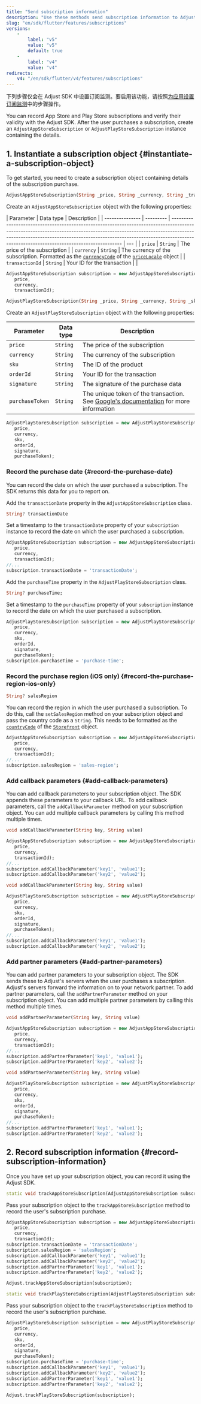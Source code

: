 ```yaml
---
title: "Send subscription information"
description: "Use these methods send subscription information to Adjust."
slug: "en/sdk/flutter/features/subscriptions"
versions: 
    - 
        label: "v5"
        value: "v5"
        default: true
    - 
        label: "v4"
        value: "v4"
redirects: 
    v4: "/en/sdk/flutter/v4/features/subscriptions"
---
```

<callout type="important"> 

下列步骤仅会在 Adjust SDK 中设置订阅监测。要启用该功能，请按照[为应用设置订阅监测](https://help.adjust.com/en/article/set-up-subscriptions-for-your-app)中的步骤操作。
</Callout> 

You can record App Store and Play Store subscriptions and verify their validity with the Adjust SDK. After the user purchases a subscription, create an `AdjustAppStoreSubscription` or `AdjustPlayStoreSubscription` instance containing the details.

1\. Instantiate a subscription object \{\#instantiate\-a\-subscription\-object\}
---------------------------------------------------------------------------------------

To get started, you need to create a subscription object containing details of the subscription purchase.
<tabs> <tab title="App Store" sync="appstore" icon="PlatformIos"> <codeblock title="Method signature"> 

```dart
AdjustAppStoreSubscription(String _price, String _currency, String _transactionId)
```

</CodeBlock> 

Create an `AdjustAppStoreSubscription` object with the following properties:

\| Parameter       \| Data type \| Description                                                                                                                                                                                                                                                                                         \|
\| \-\-\-\-\-\-\-\-\-\-\-\-\-\-\- \| \-\-\-\-\-\-\-\-\- \| \-\-\-\-\-\-\-\-\-\-\-\-\-\-\-\-\-\-\-\-\-\-\-\-\-\-\-\-\-\-\-\-\-\-\-\-\-\-\-\-\-\-\-\-\-\-\-\-\-\-\-\-\-\-\-\-\-\-\-\-\-\-\-\-\-\-\-\-\-\-\-\-\-\-\-\-\-\-\-\-\-\-\-\-\-\-\-\-\-\-\-\-\-\-\-\-\-\-\-\-\-\-\-\-\-\-\-\-\-\-\-\-\-\-\-\-\-\-\-\-\-\-\-\-\-\-\-\-\-\-\-\-\-\-\-\-\-\-\-\-\-\-\-\-\-\-\-\-\-\-\-\-\-\-\-\-\-\-\-\-\-\-\-\-\-\-\-\-\-\-\-\-\-\-\-\-\-\-\-\-\-\-\-\-\-\-\-\-\-\-\-\-\-\-\-\-\-\-\-\-\-\-\-\-\-\-\-\-\-\-\-\-\-\-\-\-\-\-\-\-\-\-\-\-\-\-\-\-\-\-\-\-\-\-\-\-\-\-\-\-\-\-\-\-\-\-\-\-\-\-\-\-\-\-\-\-\-\-\-\-\-\-\-\-\-\-\-\-\-\-\-\-\-\-\-\-\-\-\-\-\-\-\-\-\-\-\-\-\-\-\- \| \-\-\- \|
\| `price`         \| `String`  \| The price of the subscription                                                                                                                                                                                                                                                                       \|
\| `currency`      \| `String`  \| The currency of the subscription. Formatted as the [`currencyCode`](https://developer.apple.com/documentation/foundation/nslocale/1642836-currencycode?language=objc) of the [`priceLocale`](https://developer.apple.com/documentation/storekit/skproduct/1506145-pricelocale?language=objc) object \|
\| `transactionId` \| `String`  \| Your ID for the transaction                                                                                                                                                                                                                                                                         \|     \|

```dart
AdjustAppStoreSubscription subscription = new AdjustAppStoreSubscription(
   price,
   currency,
   transactionId);
```

</Tab> <tab title="Play Store" sync="playstore" icon="PlatformGooglePlay"> <codeblock title="Method signature"> 

```dart
AdjustPlayStoreSubscription(String _price, String _currency, String _sku, String _orderId, String _signature, String _purchaseToken)
```

</CodeBlock> 

Create an `AdjustPlayStoreSubscription` object with the following properties:

|    Parameter    | Data type |                                                                                        Description                                                                                        |
|-----------------|-----------|-------------------------------------------------------------------------------------------------------------------------------------------------------------------------------------------|
| `price`         | `String`  | The price of the subscription                                                                                                                                                             |
| `currency`      | `String`  | The currency of the subscription                                                                                                                                                          |
| `sku`           | `String`  | The ID of the product                                                                                                                                                                     |
| `orderId`       | `String`  | Your ID for the transaction                                                                                                                                                               |
| `signature`     | `String`  | The signature of the purchase data                                                                                                                                                        |
| `purchaseToken` | `String`  | The unique token of the transaction. See [Google's documentation](https://developer.android.com/reference/com/android/billingclient/api/Purchase#getPurchaseToken()) for more information |

```dart
AdjustPlayStoreSubscription subscription = new AdjustPlayStoreSubscription(
   price,
   currency,
   sku,
   orderId,
   signature,
   purchaseToken);
```

</Tab> </Tabs> 

### Record the purchase date \{\#record\-the\-purchase\-date\}

You can record the date on which the user purchased a subscription. The SDK returns this data for you to report on.
<tabs> <tab title="App Store" sync="appstore" icon="PlatformIos"> 

Add the `transactionDate` property in the `AdjustAppStoreSubscription` class.
<codeblock title="Property declaration"> 

```dart
String? transactionDate
```

</CodeBlock> 

Set a timestamp to the `transactionDate` property of your `subscription` instance to record the date on which the user purchased a subscription.

```dart
AdjustAppStoreSubscription subscription = new AdjustAppStoreSubscription(
   price,
   currency,
   transactionId);
//...
subscription.transactionDate = 'transactionDate';
```

</Tab> <tab title="Play Store" sync="playstore" icon="PlatformGooglePlay"> 

Add the `purchaseTime` property in the `AdjustPlayStoreSubscription` class.
<codeblock title="Property declaration"> 

```dart
String? purchaseTime;
```

</CodeBlock> 

Set a timestamp to the `purchaseTime` property of your `subscription` instance to record the date on which the user purchased a subscription.

```dart
AdjustPlayStoreSubscription subscription = new AdjustPlayStoreSubscription(
   price,
   currency,
   sku,
   orderId,
   signature,
   purchaseToken);
subscription.purchaseTime = 'purchase-time';
```

</Tab> </Tabs> 

### Record the purchase region \(iOS only\) \{\#record\-the\-purchase\-region\-ios\-only\}

<codeblock title="Method signature"> 

```dart
String? salesRegion
```

</CodeBlock> 

You can record the region in which the user purchased a subscription. To do this, call the `setSalesRegion` method on your subscription object and pass the country code as a `String`. This needs to be formatted as the [`countryCode`](https://developer.apple.com/documentation/storekit/storefront/3792000-countrycode) of the [`Storefront`](https://developer.apple.com/documentation/storekit/storefront) object.

```dart
AdjustAppStoreSubscription subscription = new AdjustAppStoreSubscription(
   price,
   currency,
   transactionId);
//...
subscription.salesRegion = 'sales-region';
```

### Add callback parameters \{\#add\-callback\-parameters\}

You can add callback parameters to your subscription object. The SDK appends these parameters to your callback URL. To add callback parameters, call the `addCallbackParameter` method on your subscription object. You can add multiple callback parameters by calling this method multiple times.
<tabs> <tab title="App Store" sync="appstore" icon="PlatformIos"> <codeblock title="Method signature"> 

```dart
void addCallbackParameter(String key, String value)
```

</CodeBlock> 

```dart
AdjustAppStoreSubscription subscription = new AdjustAppStoreSubscription(
   price,
   currency,
   transactionId);
//...
subscription.addCallbackParameter('key1', 'value1');
subscription.addCallbackParameter('key2', 'value2');
```

</Tab> <tab title="Play Store" sync="playstore" icon="PlatformGooglePlay"> <codeblock title="Method signature"> 

```dart
void addCallbackParameter(String key, String value)
```

</CodeBlock> 

```dart
AdjustPlayStoreSubscription subscription = new AdjustPlayStoreSubscription(
   price,
   currency,
   sku,
   orderId,
   signature,
   purchaseToken);
//...
subscription.addCallbackParameter('key1', 'value1');
subscription.addCallbackParameter('key2', 'value2');
```

</Tab> </Tabs> 

### Add partner parameters \{\#add\-partner\-parameters\}

You can add partner parameters to your subscription object. The SDK sends these to Adjust's servers when the user purchases a subscription. Adjust's servers forward the information on to your network partner. To add partner parameters, call the `addPartnerParameter` method on your subscription object. You can add multiple partner parameters by calling this method multiple times.
<tabs> <tab title="App Store" sync="appstore" icon="PlatformIos"> <codeblock title="Method signature"> 

```dart
void addPartnerParameter(String key, String value)
```

</CodeBlock> 

```dart
AdjustAppStoreSubscription subscription = new AdjustAppStoreSubscription(
   price,
   currency,
   transactionId);
//...
subscription.addPartnerParameter('key1', 'value1');
subscription.addPartnerParameter('key2', 'value2');
```

</Tab> <tab title="Play Store" sync="playstore" icon="PlatformGooglePlay"> <codeblock title="Method signature"> 

```dart
void addPartnerParameter(String key, String value)
```

</CodeBlock> 

```dart
AdjustPlayStoreSubscription subscription = new AdjustPlayStoreSubscription(
   price,
   currency,
   sku,
   orderId,
   signature,
   purchaseToken);
//...
subscription.addPartnerParameter('key1', 'value1');
subscription.addPartnerParameter('key2', 'value2');
```

</Tab> </Tabs> 

2\. Record subscription information \{\#record\-subscription\-information\}
---------------------------------------------------------------------------------

Once you have set up your subscription object, you can record it using the Adjust SDK.
<tabs> <tab title="App Store" sync="appstore" icon="PlatformIos"> <codeblock title="Method signature"> 

```dart
static void trackAppStoreSubscription(AdjustAppStoreSubscription subscription)
```

</CodeBlock> 

Pass your subscription object to the `trackAppStoreSubscription` method to record the user's subscription purchase.

```dart
AdjustAppStoreSubscription subscription = new AdjustAppStoreSubscription(
   price,
   currency,
   transactionId);
subscription.transactionDate = 'transactionDate';
subscription.salesRegion = 'salesRegion';
subscription.addCallbackParameter('key1', 'value1');
subscription.addCallbackParameter('key2', 'value2');
subscription.addPartnerParameter('key1', 'value1');
subscription.addPartnerParameter('key2', 'value2');

Adjust.trackAppStoreSubscription(subscription);
```

</Tab> <tab title="Play Store" sync="playstore" icon="PlatformGooglePlay"> <codeblock title="Method signature"> 

```dart
static void trackPlayStoreSubscription(AdjustPlayStoreSubscription subscription)
```

</CodeBlock> 

Pass your subscription object to the `trackPlayStoreSubscription` method to record the user's subscription purchase.

```dart
AdjustPlayStoreSubscription subscription = new AdjustPlayStoreSubscription(
   price,
   currency,
   sku,
   orderId,
   signature,
   purchaseToken);
subscription.purchaseTime = 'purchase-time';
subscription.addCallbackParameter('key1', 'value1');
subscription.addCallbackParameter('key2', 'value2');
subscription.addPartnerParameter('key1', 'value1');
subscription.addPartnerParameter('key2', 'value2');

Adjust.trackPlayStoreSubscription(subscription);
```

</Tab> </Tabs>

